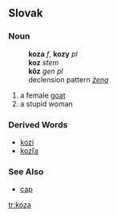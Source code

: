 == Slovak ==
=== Noun ===
:'''koza''' ''f'', '''kozy''' ''pl''
:'''koz''' ''stem''
:'''kôz''' ''gen pl''
:declension pattern ''[[Slovak declension pattern žena|žena]]''
# a female [[goat]]
# a stupid woman
=== Derived Words ===
* [[kozí]]
* [[kozľa]]
=== See Also ===
* [[cap#Slovak|cap]]

[[tr:koza]]